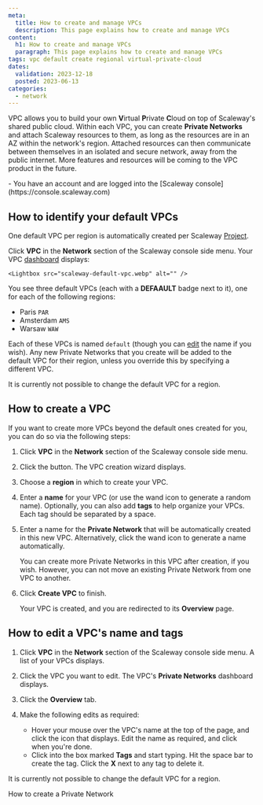 ```yaml
---
meta:
  title: How to create and manage VPCs
  description: This page explains how to create and manage VPCs
content:
  h1: How to create and manage VPCs
  paragraph: This page explains how to create and manage VPCs
tags: vpc default create regional virtual-private-cloud
dates:
  validation: 2023-12-18
  posted: 2023-06-13
categories:
  - network
---
```


VPC allows you to build your own **V**irtual **P**rivate **C**loud on top of Scaleway's shared public cloud. Within each VPC, you can create **Private Networks** and attach Scaleway resources to them, as long as the resources are in an AZ within the network's region. Attached resources can then communicate between themselves in an isolated and secure network, away from the public internet. More features and resources will be coming to the VPC product in the future.

<Macro id="iam-requirements" />
 
<Message type="requirement">
  - You have an account and are logged into the [Scaleway console](https://console.scaleway.com)
</Message>

## How to identify your default VPCs

One default VPC per region is automatically created per Scaleway [Project](/console/project/concepts/#project). 

Click **VPC** in the **Network** section of the Scaleway console side menu. Your VPC [dashboard](https://console.scaleway.com/vpc/vpc) displays:

    <Lightbox src="scaleway-default-vpc.webp" alt="" />

You see three default VPCs (each with a **DEFAAULT** badge next to it), one for each of the following regions:

- Paris `PAR`
- Amsterdam `AMS`
- Warsaw `WAW`

Each of these VPCs is named `default` (though you can [edit](#how-to-edit-a-vpc's-name-and-tags) the name if you wish). Any new Private Networks that you create will be added to the default VPC for their region, unless you override this by specifying a different VPC. 

It is currently not possible to change the default VPC for a region.

## How to create a VPC

If you want to create more VPCs beyond the default ones created for you, you can do so via the following steps:

1. Click **VPC** in the **Network** section of the Scaleway console side menu.

2. Click the <Icon name="plus" /> button. The VPC creation wizard displays.

    <Lightbox src="scaleway-create-vpc.webp" alt="" />

3. Choose a **region** in which to create your VPC.

4. Enter a **name** for your VPC (or use the wand icon to generate a random name). Optionally, you can also add **tags** to help organize your VPCs. Each tag should be separated by a space.

5. Enter a name for the **Private Network** that will be automatically created in this new VPC. Alternatively, click the wand icon to generate a name automatically.

    <Message type="note">
    You can create more Private Networks in this VPC after creation, if you wish. However, you can not move an existing Private Network from one VPC to another.
    </Message>

6. Click **Create VPC** to finish.

    Your VPC is created, and you are redirected to its **Overview** page.

## How to edit a VPC's name and tags

1. Click **VPC** in the **Network** section of the Scaleway console side menu. A list of your VPCs displays.

2. Click the VPC you want to edit. The VPC's **Private Networks** dashboard displays.

3. Click the **Overview** tab.

4. Make the following edits as required:

    <Lightbox src="scaleway-vpc-overview.webp" alt="" />

    - Hover your mouse over the VPC's name at the top of the page, and click the <Icon name="edit" /> icon that displays. Edit the name as required, and click <Icon name="validate" /> when you're done.
    - Click into the box marked **Tags** and start typing. Hit the space bar to create the tag. Click the **X** next to any tag to delete it.

It is currently not possible to change the default VPC for a region.

<Navigation title="See also">
  <NextButton to="/network/vpc/how-to/create-private-network/">How to create a Private Network</NextButton>
</Navigation>
